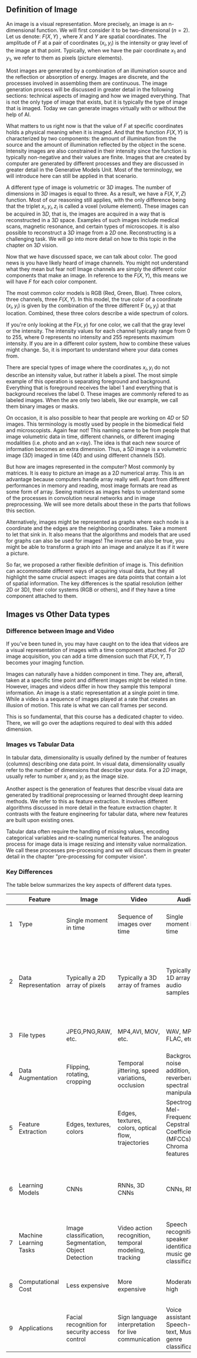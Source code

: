 <!--

For the HF reviewers:
We haven't finished making the schemes for this section and we want to add picture to it, but considering that our text is done. We decided to PR and get everyone's feedback right now
-->



<!--

#TODO
add link to next chapters
add schemes
-->

## Definition of Image

An image is a visual representation. More precisely, an image is an n-dimensional function. We will first consider it to be two-dimensional $(n=2)$. Let us denote: $F(X, Y)$ , where $X$ and $Y$ are spatial coordinates. The amplitude of $F$ at a pair of coordinates $(x_i, y_i)$ is the intensity or gray level of the image at that point. Typically, when we have the pair coordinate $x_1$ and $y_1$, we refer to them as pixels (picture elements).

Most images are generated by a combination of an illumination source and the reflection or absorption of energy. Images are discrete, and the processes involved in assembling them are continuous. The image generation process will be discussed in greater detail in the following sections: technical aspects of imaging and how we imaged everything. That is not the only type of image that exists, but it is typically the type of image that is imaged. Today we can generate images virtually with or without the help of AI. 

What matters to us right now is that the value of $F$ at specific coordinates holds a physical meaning when it is imaged. And that the function $F(X, Y)$ is characterized by two components: the amount of illumination from the source and the amount of illumination reflected by the object in the scene. Intensity images are also constrained in their intensity since the function is typically non-negative and their values are finite. Images that are created by computer are generated by different processes and they are discussed in greater detail in the Generative Models Unit. Most of the terminology, we will introduce here can still be applied in that scenario.

A different type of image is volumetric or $3D$ images. The number of dimensions in $3D$ images is equal to three. As a result, we have a $F(X, Y, Z)$ function. Most of our reasoning still applies, with the only difference being that the triplet $x_i, y_i, z_i$ is called a voxel (volume element). These images can be acquired in $3D$, that is, the images are acquired in a way that is reconstructed in a $3D$ space. Examples of such images include medical scans, magnetic resonance, and certain types of microscopes. it is also possible to reconstruct a $3D$ image from a $2D$ one. Reconstructing is a challenging task. We will go into more detail on how to this topic in the chapter on $3D$ vision.

Now that we have discussed space, we can talk about color. The good news is you have likely heard of image channels. You might not understand what they mean but fear not! Image channels are simply the different color components that make an image. In reference to the $F(X,Y)$, this means we will have $F$ for each color component.

The most common color models is RGB (Red, Green, Blue). Three colors, three channels, three $F(X, Y)$. In this model, the true color of a coordinate $(x_i, y_i)$ is given by the combination of the three different F $(x_i, y_i)$ at that location. Combined, these three colors describe a wide spectrum of colors.

If you're only looking at the $F(x, y)$ for one color, we call that the gray level or the intensity.  The intensity values for each channel typically range from $0$ to $255$, where $0$ represents no intensity and $255$ represents maximum intensity. If you are in a different color system, how to combine these values might change. So, it is important to understand where your data comes from.

There are special types of image where the coordinates $x_i, y_i$ do not describe an intensity value, but rather it labels a pixel. The most simple example of this operation is separating foreground and background. Everything that is foreground receives the label $1$ and everything that is background receives the label $0$. These images are commonly refered to as labeled images. When the are only two labels, like our example, we call them binary images or masks. 


On occasion, it is also possible to hear that people are working on $4D$ or $5D$ images. This terminology is mostly used by people in the biomedical field and microscopists. Again fear not! This naming came to be from people that image volumetric data in time, different channels, or different imaging modalities (i.e. photo and an x-ray). The idea is that each new source of information becomes an extra dimension. Thus, a $5D$ image is a volumetric image ($3D$) imaged in time ($4D$) and using different channels ($5D$).


But how are images represented in the computer? Most commonly by matrices. It is easy to picture an image as a $2D$ numerical array. This is an advantage because computers handle array really well. Apart from different performances in memory and reading, most image formats are read as some form of array. Seeing matrices as images helps to understand some of the processes in convolution neural networks and in image preprocessing. We will see more details about these in the parts that follows this section.

Alternatively, images might be represented as graphs where each node is a coordinate and the edges are the neighboring coordinates. Take a moment to let that sink in. It also means that the algorithms and models that are used for graphs can also be used for images! The inverse can also be true, you might be able to transform a graph into an image and analyze it as if it were a picture.

So far, we proposed a rather flexible definition of image is. This definition can accommodate different ways of acquiring visual data, but they all highlight the same crucial aspect: images are data points that contain a lot of spatial information. The key differences is the spatial resolution (either 2D or 3D), their color systems (RGB or others), and if they have a time component attached to them.


## Images vs Other Data types

### Difference between Image and Video

If you've been tuned in,  you may have caught on to the idea that videos are a visual representation of images with a time component attached. For $2D$ image acquisition, you can add a time dimension such that $F(X, Y, T)$ becomes your imaging function. 

Images can naturally have a hidden component in time. They are, afterall, taken at a specific time point and different images might be related in time. However, images and videos differ in how they sample this temporal information. An image is a static representation at a single point in time. While a video is a
sequence of images played at a rate that creates an illusion of motion. This rate is what we can call frames per second. 

This is so fundamental, that this course has a dedicated chapter to video. There, we will go over the adaptions required to deal with this added dimension.

### Images vs Tabular Data

In tabular data, dimensionality is usually defined by the number of features (columns) describing one data point. In visual data, dimensionality usually refer to the number of dimensions that describe your data. For a $2D$ image, usually refer to number $x_i$ and $y_i$ as the image size.  

 Another aspect is the generation of features that describe visual data are generated by traditional preprocessing or learned throught deep learning methods. We refer to this as feature extraction. It involves different algorithms discussed in more detail in the feature extraction chapter. It contrasts with the feature engineering for tabular data, where new features are built upon existing ones.

Tabular data often require the handling of missing values, encoding categorical variables and re-scaling numerical features. The analogous process for image data is image resizing and intensity value normalization. We call these processes pre-processing and we will discuss them in greater detail in the chapter "pre-processing for computer vision".

### Key Differences

The table below summarizes the key aspects of different data types. 


|   | Feature                | Image                                                | Video                                                 | Audio                                                                     | Tabular Data                                                         |
|---|------------------------|------------------------------------------------------|-------------------------------------------------------|---------------------------------------------------------------------------|----------------------------------------------------------------------|
| 1 | Type                   | Single moment in time                                | Sequence of images over time                          | Single moment in time                                                     | Structured data organized in rows and columns                        |
| 2 | Data Representation    | Typically a 2D array of pixels                       | Typically a 3D array of frames                        | Typically a 1D array of audio samples                                     | Typically a 2D array of features as columns and individual data sample as rows (i.e. spreadsheet, database tables                                         |
| 3 | File types             | JPEG,PNG,RAW, etc.                                   | MP4,AVI, MOV, etc.                                    | WAV, MP3, FLAC, etc.                                                      | CSV, Excel (.xlsx, .xls), Database formats, etc.                     |
| 4 | Data Augmentation	     | Flipping, rotating, cropping	                        | Temporal jittering, speed variations, occlusion       | Background noise addition, reverberation, spectral manipulation           |  ROSE, SMOTE, ADASYN                                |
| 5 | Feature Extraction	    | Edges, textures, colors	                             | Edges, textures, colors, optical flow, trajectories   | Spectrogram, Mel-Frequency Cepstral Coefficients (MFCCs), Chroma features | Statistical analysis, Feature engineering, Data aggregation          |
| 6 | Learning Models	       | CNNs                                                 | RNNs, 3D CNNs                                         | CNNs, RNNs                                                                | Linear Regression, Decision Trees, Random Forests, Gradient Boosting |
| 7 | Machine Learning Tasks | Image classification, Segmentation, Object Detection | Video action recognition, temporal modeling, tracking | Speech recognition, speaker identification, music genre classification    | Regression, Classification, Clustering                               |
| 8 | Computational Cost	    | Less expensive	                                      | More expensive                                        | Moderate to high                                                          | Generally less expensive compared to others                          |
| 9 | Applications           | Facial recognition for security access control	      | Sign language interpretation for live communication   | Voice assistants, Speech-to-text, Music genre classification              | Predictive modeling, Fraud detection, Weather forecasting            |






